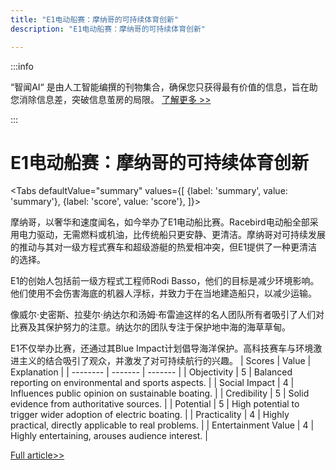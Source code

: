 ```yaml
---
title: "E1电动船赛：摩纳哥的可持续体育创新"
description: "E1电动船赛：摩纳哥的可持续体育创新"

---
```



:::info

“智闻AI“ 是由人工智能编撰的刊物集合，确保您只获得最有价值的信息，旨在助您消除信息差，突破信息茧房的局限。  [了解更多 >>](/)

:::

# E1电动船赛：摩纳哥的可持续体育创新


<Tabs
	defaultValue="summary"
	values={[
	{label: 'summary', value: 'summary'},
	{label: 'score', value: 'score'},
]}>
<TabItem value="summary">


摩纳哥，以奢华和速度闻名，如今举办了E1电动船比赛。Racebird电动船全部采用电力驱动，无需燃料或机油，比传统船只更安静、更清洁。摩纳哥对可持续发展的推动与其对一级方程式赛车和超级游艇的热爱相冲突，但E1提供了一种更清洁的选择。

E1的创始人包括前一级方程式工程师Rodi Basso，他们的目标是减少环境影响。他们使用不会伤害海底的机器人浮标，并致力于在当地建造船只，以减少运输。

像威尔·史密斯、拉斐尔·纳达尔和汤姆·布雷迪这样的名人团队所有者吸引了人们对比赛及其保护努力的注意。纳达尔的团队专注于保护地中海的海草草甸。

E1不仅举办比赛，还通过其Blue Impact计划倡导海洋保护。高科技赛车与环境激进主义的结合吸引了观众，并激发了对可持续航行的兴趣。
</TabItem>
<TabItem value="score">
	| Scores     | Value   | Explanation |
	| -------- | ------- | ------- |
	| Objectivity  | 5    | Balanced reporting on environmental and sports aspects.    |
	| Social Impact | 4     | Influences public opinion on sustainable boating.    |
	| Credibility    | 5    | Solid evidence from authoritative sources.    |
	| Potential    | 5    | High potential to trigger wider adoption of electric boating.    |
	| Practicality    | 4    | Highly practical, directly applicable to real problems.    |
	| Entertainment Value    | 4    | Highly entertaining, arouses audience interest.    |
</TabItem>
</Tabs>

[Full article>>](https://www.cnbc.com/2024/08/14/monaco-hosts-e1-a-new-racing-competition-using-all-electric-boats-.html)

